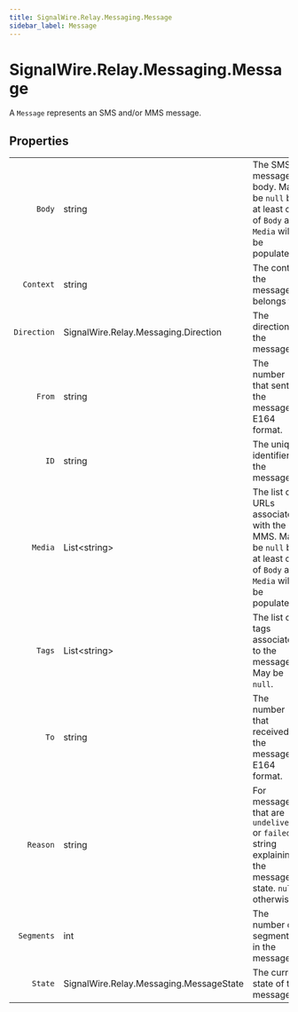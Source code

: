 ```yaml
---
title: SignalWire.Relay.Messaging.Message
sidebar_label: Message
---
```


# SignalWire.Relay.Messaging.Message

A `Message` represents an SMS and/or MMS message.

## Properties

|    |   |   |
| -: | - | - |
| `Body` | string | The SMS message body. May be `null` but at least one of `Body` and `Media` will be populated. |
| `Context` | string | The context the message belongs to. |
| `Direction` | SignalWire.Relay.Messaging.Direction | The direction of the message. |
| `From` | string | The number that sent the message in E164 format. |
| `ID` | string | The unique identifier of the message. |
| `Media` | List&lt;string&gt; | The list of URLs associated with the MMS. May be `null` but at least one of `Body` and `Media` will be populated. |
| `Tags` | List&lt;string&gt; | The list of tags associated to the message. May be `null`. |
| `To` | string | The number that received the message in E164 format. |
| `Reason` | string | For messages that are `undelivered` or `failed`, a string explaining the message's state. `null` otherwise. |
| `Segments` | int | The number of segments in the message. |
| `State` | SignalWire.Relay.Messaging.MessageState | The current state of the message. |
